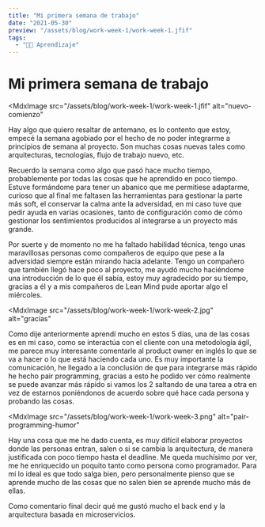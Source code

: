```yaml
---
title: "Mi primera semana de trabajo"
date: "2021-05-30"
preview: "/assets/blog/work-week-1/work-week-1.jfif"
tags:
  - "👨‍💻 Aprendizaje"
---
```


# Mi primera semana de trabajo

<MdxImage
  src="/assets/blog/work-week-1/work-week-1.jfif"
  alt="nuevo-comienzo"
></MdxImage>

Hay algo que quiero resaltar de antemano, es lo contento que estoy, empecé la
semana agobiado por el hecho de no poder integrarme a principios de semana al
proyecto. Son muchas cosas nuevas tales como arquitecturas, tecnologías, flujo
de trabajo nuevo, etc.

Recuerdo la semana como algo que pasó hace mucho tiempo, probablemente por todas
las cosas que he aprendido en poco tiempo. Estuve formándome para tener un
abanico que me permitiese adaptarme, curioso que al final me faltasen las
herramientas para gestionar la parte más soft, el conservar la calma ante la
adversidad, en mi caso tuve que pedir ayuda en varias ocasiones, tanto de
configuración como de cómo gestionar los sentimientos producidos al integrarse a
un proyecto más grande.

Por suerte y de momento no me ha faltado habilidad técnica, tengo unas
maravillosas personas como compañeros de equipo que pese a la adversidad siempre
están mirando hacia adelante. Tengo un compañero que también llegó hace poco al
proyecto, me ayudó mucho haciéndome una introducción de lo que él sabía, estoy
muy agradecido por su tiempo, gracias a él y a mis compañeros de Lean Mind pude
aportar algo el miércoles.

<MdxImage
  src="/assets/blog/work-week-1/work-week-2.jpg"
  alt="gracias"
></MdxImage>

Como dije anteriormente aprendí mucho en estos 5 días, una de las cosas es en mi
caso, como se interactúa con el cliente con una metodología ágil, me parece muy
interesante comentarle al product owner en inglés lo que se va a hacer o lo que
está haciendo cada uno. Es muy importante la comunicación, he llegado a la
conclusión de que para integrarse más rápido he hecho pair programming, gracias
a esto he podido ver cómo realmente se puede avanzar más rápido si vamos los 2
saltando de una tarea a otra en vez de estarnos poniéndonos de acuerdo sobre qué
hace cada persona y probando las cosas.

<MdxImage
  src="/assets/blog/work-week-1/work-week-3.png"
  alt="pair-programming-humor"
></MdxImage>

Hay una cosa que me he dado cuenta, es muy difícil elaborar proyectos donde las
personas entran, salen o si se cambia la arquitectura, de manera justificada con
poco tiempo hasta el deadline. Me queda muchísimo por ver, me he enriquecido un
poquito tanto como persona como programador. Para mí lo ideal es que todo salga
bien, pero personalmente pienso que se aprende mucho de las cosas que no salen
bien se aprende mucho más de ellas.

Como comentario final decir qué me gustó mucho el back end y la arquitectura
basada en microservicios.
